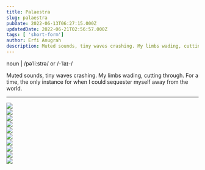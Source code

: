 ```yaml
---
title: Palaestra
slug: palaestra
pubDate: 2022-06-13T06:27:15.000Z
updatedDate: 2022-06-21T02:56:57.000Z
tags: [ 'short-form']
author: Erfi Anugrah
description: Muted sounds, tiny waves crashing. My limbs wading, cutting through. For a time, the only instance for when I could sequester myself away from the world.
---
```


noun | /pəˈliːstrə/ or /-ˈlaɪ-/

Muted sounds, tiny waves crashing. My limbs wading, cutting through. For a time, the only instance for when I could sequester myself away from the world.

---
<div class="grid grid-cols-1 sm:grid-cols-2 md:grid-cols-3 lg:grid-cols-4 gap-4">
    <div class="col-span-1">
        <a href ="https://erfianugrah.com/content/images/2022/06/120-220210-0005.jpg" class="glightbox3" data-fslightbox="gallery">
            <img src="https://erfianugrah.com/content/images/2022/06/120-220210-0005.jpg" />
        </a>
    </div>
    <div class="col-span-1">
        <a href ="https://erfianugrah.com/content/images/2022/06/120-220210-0006.jpg" class="glightbox3" data-fslightbox="gallery">
            <img src="https://erfianugrah.com/content/images/2022/06/120-220210-0006.jpg" />
        </a>
    </div>
    <div class="col-span-1">
        <a href ="https://erfianugrah.com/content/images/2022/06/120-220210-0009-1.jpg" class="glightbox3" data-fslightbox="gallery">
            <img src="https://erfianugrah.com/content/images/2022/06/120-220210-0009-1.jpg" />
        </a>
    </div>
    <div class="col-span-1">
        <a href ="https://erfianugrah.com/content/images/2022/06/120-220512-0002.jpg" class="glightbox3" data-fslightbox="gallery">
            <img src="https://erfianugrah.com/content/images/2022/06/120-220512-0001.jpg" />
        </a>
    </div>
    <div class="col-span-1">
        <a href ="https://erfianugrah.com/content/images/2022/06/120-220512-0003.jpg" class="glightbox3" data-fslightbox="gallery">
            <img src="https://erfianugrah.com/content/images/2022/06/120-220512-0001.jpg" />
        </a>
    </div>
    <div class="col-span-1">
        <a href ="https://erfianugrah.com/content/images/2022/06/120-220512-0005.jpg" class="glightbox3" data-fslightbox="gallery">
            <img src="https://erfianugrah.com/content/images/2022/06/120-220512-0001.jpg" />
        </a>
    </div>
    <div class="col-span-1">
        <a href ="https://erfianugrah.com/content/images/2022/06/120-220610-0002.jpg" class="glightbox3" data-fslightbox="gallery">
            <img src="https://erfianugrah.com/content/images/2022/06/120-220610-0002.jpg" />
        </a>
    </div>
    <div class="col-span-1">
        <a href ="https://erfianugrah.com/content/images/2022/06/120-220610-0004.jpg" class="glightbox3" data-fslightbox="gallery">
            <img src="https://erfianugrah.com/content/images/2022/06/120-220610-0004.jpg" />
        </a>
    </div>
    <div class="col-span-1">
        <a href ="https://erfianugrah.com/content/images/2022/06/120-220610-0005.jpg" class="glightbox3" data-fslightbox="gallery">
            <img src="https://erfianugrah.com/content/images/2022/06/120-220610-0005.jpg" />
        </a>
    </div>
    <div class="col-span-1">
        <a href ="https://erfianugrah.com/content/images/2022/06/120-220610-0009.jpg" class="glightbox3" data-fslightbox="gallery">
            <img src="https://erfianugrah.com/content/images/2022/06/120-220610-0009.jpg" />
        </a>
    </div>
</div>